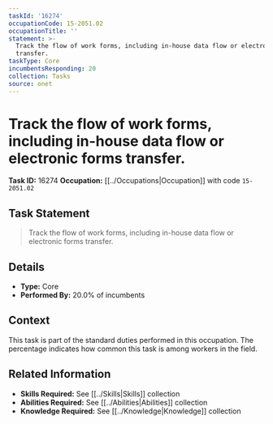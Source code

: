 ```yaml
---
taskId: '16274'
occupationCode: 15-2051.02
occupationTitle: ''
statement: >-
  Track the flow of work forms, including in-house data flow or electronic forms
  transfer.
taskType: Core
incumbentsResponding: 20
collection: Tasks
source: onet
---
```

# Track the flow of work forms, including in-house data flow or electronic forms transfer.

**Task ID:** 16274
**Occupation:** [[../Occupations|Occupation]] with code `15-2051.02`

## Task Statement

> Track the flow of work forms, including in-house data flow or electronic forms transfer.

## Details

- **Type:** Core
- **Performed By:** 20.0% of incumbents

## Context

This task is part of the standard duties performed in this occupation. The percentage indicates how common this task is among workers in the field.

## Related Information

- **Skills Required:** See [[../Skills|Skills]] collection
- **Abilities Required:** See [[../Abilities|Abilities]] collection
- **Knowledge Required:** See [[../Knowledge|Knowledge]] collection

